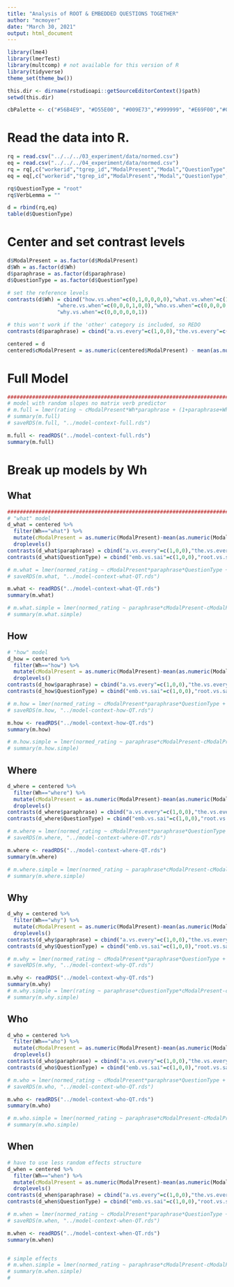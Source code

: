 ```yaml
---
title: "Analysis of ROOT & EMBEDDED QUESTIONS TOGETHER"
author: "mcmoyer"
date: "March 30, 2021"
output: html_document
---
```


```r
library(lme4)
library(lmerTest)
library(multcomp) # not available for this version of R
library(tidyverse)
theme_set(theme_bw())

this.dir <- dirname(rstudioapi::getSourceEditorContext()$path)
setwd(this.dir)

cbPalette <- c("#56B4E9", "#D55E00", "#009E73","#999999", "#E69F00","#009E73","#56B4E9", "#D55E00", "#009E73","#999999", "#E69F00","#009E73","#56B4E9", "#D55E00", "#009E73","#999999", "#E69F00","#009E73","#56B4E9", "#D55E00", "#009E73","#999999", "#E69F00","#009E73")
```

########################################################################
# Read the data into R.
```r
rq = read.csv("../../../03_experiment/data/normed.csv")
eq = read.csv("../../../04_experiment/data/normed.csv")
rq = rq[,c("workerid","tgrep_id","ModalPresent","Modal","QuestionType","Question","Sentence","paraphrase","normed_rating","Finite","Wh")]
eq = eq[,c("workerid","tgrep_id","ModalPresent","Modal","QuestionType","Question","Sentence","paraphrase","normed_rating","Finite","Wh","VerbLemma")]

rq$QuestionType = "root"
rq$VerbLemma = ""

d = rbind(rq,eq)
table(d$QuestionType)

```

# Center and set contrast levels
```r
d$ModalPresent = as.factor(d$ModalPresent)
d$Wh = as.factor(d$Wh)
d$paraphrase = as.factor(d$paraphrase)
d$QuestionType = as.factor(d$QuestionType)

# set the reference levels
contrasts(d$Wh) = cbind("how.vs.when"=c(0,1,0,0,0,0),"what.vs.when"=c(1,0,0,0,0,0),
                "where.vs.when"=c(0,0,0,1,0,0),"who.vs.when"=c(0,0,0,0,1,0),
                "why.vs.when"=c(0,0,0,0,0,1))

# this won't work if the 'other' category is included, so REDO
contrasts(d$paraphrase) = cbind("a.vs.every"=c(1,0,0),"the.vs.every"=c(0,0,1))

centered = d
centered$cModalPresent = as.numeric(centered$ModalPresent) - mean(as.numeric(centered$ModalPresent))

```

# Full Model
```r
########################################################################
# model with random slopes no matrix verb predictor
# m.full = lmer(rating ~ cModalPresent*Wh*paraphrase + (1+paraphrase+Wh+cModalPresent|workerid) + (1+paraphrase|tgrep_id), data=centered,REML=FALSE) 
# summary(m.full)
# saveRDS(m.full, "../model-context-full.rds")

m.full <- readRDS("../model-context-full.rds")
summary(m.full)

```

# Break up models by Wh

## What
```r
########################################################################
# "what" model
d_what = centered %>% 
  filter(Wh=="what") %>% 
  mutate(cModalPresent = as.numeric(ModalPresent)-mean(as.numeric(ModalPresent))) %>%
  droplevels()
contrasts(d_what$paraphrase) = cbind("a.vs.every"=c(1,0,0),"the.vs.every"=c(0,0,1))
contrasts(d_what$QuestionType) = cbind("emb.vs.sai"=c(1,0,0),"root.vs.sai"=c(0,0,1))

# m.what = lmer(normed_rating ~ cModalPresent*paraphrase*QuestionType + (1+paraphrase+cModalPresent|workerid) + (1+paraphrase|VerbLemma) + (1+paraphrase|tgrep_id), data=d_what)
# saveRDS(m.what, "../model-context-what-QT.rds")

m.what <- readRDS("../model-context-what-QT.rds")
summary(m.what)

# m.what.simple = lmer(normed_rating ~ paraphrase*cModalPresent-cModalPresent + (1+paraphrase+cModalPresent|workerid) + (1+paraphrase|VerbLemma)  + (1+paraphrase|tgrep_id), data=d_what) 
# summary(m.what.simple)
```

## How
```r
# "how" model
d_how = centered %>% 
  filter(Wh=="how") %>% 
  mutate(cModalPresent = as.numeric(ModalPresent)-mean(as.numeric(ModalPresent))) %>%
  droplevels()
contrasts(d_how$paraphrase) = cbind("a.vs.every"=c(1,0,0),"the.vs.every"=c(0,0,1))
contrasts(d_how$QuestionType) = cbind("emb.vs.sai"=c(1,0,0),"root.vs.sai"=c(0,0,1))

# m.how = lmer(normed_rating ~ cModalPresent*paraphrase*QuestionType + (1+paraphrase+cModalPresent|workerid) + (1+paraphrase|VerbLemma)  + (1+paraphrase|tgrep_id), data=d_how)
# saveRDS(m.how, "../model-context-how-QT.rds")

m.how <- readRDS("../model-context-how-QT.rds")
summary(m.how)

# m.how.simple = lmer(normed_rating ~ paraphrase*cModalPresent-cModalPresent + (1+paraphrase|tgrep_id), data=d_how) 
# summary(m.how.simple)
```

## Where

```r
d_where = centered %>% 
  filter(Wh=="where") %>% 
  mutate(cModalPresent = as.numeric(ModalPresent)-mean(as.numeric(ModalPresent))) %>%
  droplevels()
contrasts(d_where$paraphrase) = cbind("a.vs.every"=c(1,0,0),"the.vs.every"=c(0,0,1))
contrasts(d_where$QuestionType) = cbind("emb.vs.sai"=c(1,0,0),"root.vs.sai"=c(0,0,1))

# m.where = lmer(normed_rating ~ cModalPresent*paraphrase*QuestionType + (1+paraphrase+cModalPresent|workerid) + (1+paraphrase|VerbLemma) + (1+paraphrase|tgrep_id), data=d_where)
# saveRDS(m.where, "../model-context-where-QT.rds")

m.where <- readRDS("../model-context-where-QT.rds")
summary(m.where)

# m.where.simple = lmer(normed_rating ~ paraphrase*cModalPresent-cModalPresent + (1+paraphrase+cModalPresent|workerid) + (1+paraphrase|tgrep_id), data=d_where) 
# summary(m.where.simple)
```

## Why

```r
d_why = centered %>% 
  filter(Wh=="why") %>% 
  mutate(cModalPresent = as.numeric(ModalPresent)-mean(as.numeric(ModalPresent))) %>%
  droplevels()
contrasts(d_why$paraphrase) = cbind("a.vs.every"=c(1,0,0),"the.vs.every"=c(0,0,1))
contrasts(d_why$QuestionType) = cbind("emb.vs.sai"=c(1,0,0),"root.vs.sai"=c(0,0,1))

# m.why = lmer(normed_rating ~ cModalPresent*paraphrase*QuestionType + (1+paraphrase+cModalPresent|workerid) + (1+paraphrase|VerbLemma) + (1+paraphrase|tgrep_id), data=d_why) 
# saveRDS(m.why, "../model-context-why-QT.rds")

m.why <- readRDS("../model-context-why-QT.rds")
summary(m.why)
# m.why.simple = lmer(rating ~ paraphrase*cQuestionType*cModalPresent-cModalPresent + (1+paraphrase+cModalPresent|workerid) + (1+paraphrase|tgrep_id), data=d_why) 
# summary(m.why.simple)
```

## Who

```r
d_who = centered %>% 
  filter(Wh=="who") %>% 
  mutate(cModalPresent = as.numeric(ModalPresent)-mean(as.numeric(ModalPresent))) %>%
  droplevels()
contrasts(d_who$paraphrase) = cbind("a.vs.every"=c(1,0,0),"the.vs.every"=c(0,0,1))
contrasts(d_who$QuestionType) = cbind("emb.vs.sai"=c(1,0,0),"root.vs.sai"=c(0,0,1))

# m.who = lmer(normed_rating ~ cModalPresent*paraphrase*QuestionType + (1+paraphrase|workerid)+ (1+paraphrase|VerbLemma) + (1+paraphrase|tgrep_id), data=d_who) 
# saveRDS(m.who, "../model-context-who-QT.rds")

m.who <- readRDS("../model-context-who-QT.rds")
summary(m.who)

# m.who.simple = lmer(normed_rating ~ paraphrase*cModalPresent-cModalPresent + (1+paraphrase|workerid) + (1+paraphrase|tgrep_id), data=d_who) 
# summary(m.who.simple)
```

## When

```r
# have to use less random effects structure
d_when = centered %>% 
  filter(Wh=="when") %>% 
  mutate(cModalPresent = as.numeric(ModalPresent)-mean(as.numeric(ModalPresent))) %>%
  droplevels()
contrasts(d_when$paraphrase) = cbind("a.vs.every"=c(1,0,0),"the.vs.every"=c(0,0,1))
contrasts(d_when$QuestionType) = cbind("emb.vs.sai"=c(1,0,0),"root.vs.sai"=c(0,0,1))

# m.when = lmer(normed_rating ~ cModalPresent*paraphrase*QuestionType + (1+paraphrase|VerbLemma) + (1+paraphrase|tgrep_id), data=d_when) 
# saveRDS(m.when, "../model-context-when-QT.rds")

m.when <- readRDS("../model-context-when-QT.rds")
summary(m.when)


# simple effects
# m.when.simple = lmer(normed_rating ~ paraphrase*cModalPresent-cModalPresent + (1+paraphrase|tgrep_id), data=d_when) 
# summary(m.when.simple)
# 
```

